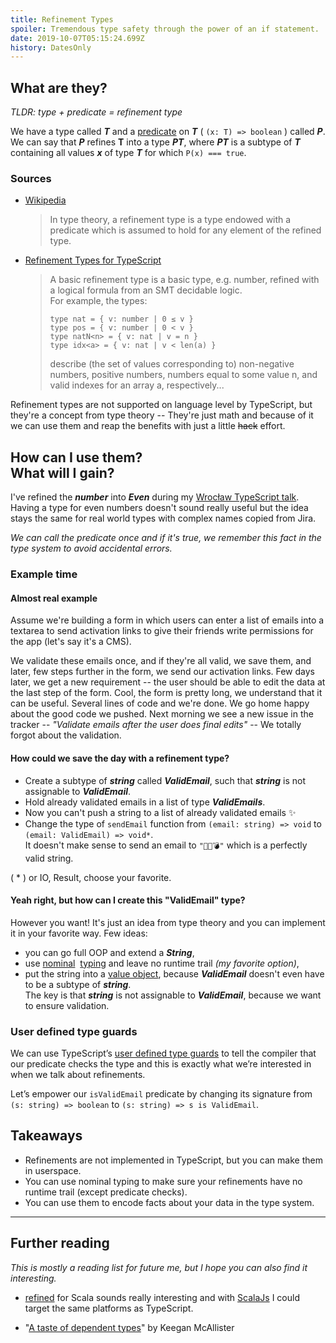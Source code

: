 ```yaml
---
title: Refinement Types
spoiler: Tremendous type safety through the power of an if statement.
date: 2019-10-07T05:15:24.699Z
history: DatesOnly
---
```


## What are they?

_TLDR: type + predicate = refinement type_

We have a type called _**T**_ and a
[predicate](<https://en.wikipedia.org/wiki/Predicate_(mathematical_logic)>)
on _**T**_ ( `(x: T) => boolean` ) called _**P**_. \
We can say that _**P**_ refines **T** into a type _**PT**_, where _**PT**_ is
a subtype of _**T**_ containing all values _**x**_ of type _**T**_ for which
`P(x) === true`.

### Sources

- [Wikipedia](https://en.wikipedia.org/wiki/Refinement_type)

  > In type theory, a refinement type is a type endowed with a predicate
  > which is assumed to hold for any element of the refined type.

- [Refinement Types for TypeScript](https://goto.ucsd.edu/~pvekris/docs/pldi16.pdf)

  > A basic refinement type is a basic type, e.g. number, refined with a
  > logical formula from an SMT decidable logic.\
  > For example, the types:
  >
  > ```
  > type nat = { v: number | 0 ≤ v }
  > type pos = { v: number | 0 < v }
  > type natN<n> = { v: nat | v = n }
  > type idx<a> = { v: nat | v < len(a) }
  > ```
  >
  > describe (the set of values corresponding to) non-negative numbers,
  > positive numbers, numbers equal to some value n, and valid indexes for
  > an array a, respectively...

<style>{`
  .vscode-highlight.vscode-highlight {
    background-color: unset;
    color: unset;
    margin: 0;
  }
`}</style>

Refinement types are not supported on language level by TypeScript, but
they're a concept from type theory -- They're just math and because of it we
can use them and reap the benefits with just a little ~~hack~~ effort.

## How can I use them?<br/>What will I gain?

I've refined the **_number_** into **_Even_** during my
[Wrocław TypeScript talk](https://github.com/hasparus/refinement-types-in-typescript).\
Having a type for even numbers doesn't sound really useful but the idea stays
the same for real world types with complex names copied from Jira.

_We can call the predicate once and if it's true, we remember this fact in
the type system to avoid accidental errors._

### Example time

#### Almost real example

Assume we're building a form in which users can enter a list of emails into
a textarea to send activation links to give their friends write permissions
for the app (let's say it's a CMS).

We validate these emails once, and if they're all valid, we save them, and
later, few steps further in the form, we send our activation links. Few days
later, we get a new requirement -- the user should be able to edit the data
at the last step of the form. Cool, the form is pretty long, we understand
that it can be useful. Several lines of code and we're done. We go home
happy about the good code we pushed. Next morning we see a new issue in the
tracker -- _"Validate emails after the user does final edits"_ -- We totally
forgot about the validation.

#### How could we save the day with a refinement type?

- Create a subtype of **_string_** called **_ValidEmail_**, such that
  **_string_** is not assignable to **_ValidEmail_**.
- Hold already validated emails in a list of type **_ValidEmails_**.
- Now you can't push a string to a list of already validated emails ✨
- Change the type of `sendEmail` function from `(email: string) => void` to
  `(email: ValidEmail) => void*`. \
  It doesn't make sense to send an email to `"🦄🐵💣"` which is a perfectly valid
  string.

( \* ) or IO, Result, choose your favorite.

#### Yeah right, but how can I create this "ValidEmail" type?

However you want! It's just an idea from type theory and you can implement
it in your favorite way. Few ideas:

- you can go full OOP and extend a **_String_**,
- use [nominal](https://github.com/hasparus/nom-ts)&nbsp;
  [typing](https://michalzalecki.com/nominal-typing-in-typescript/#approach-4-intersection-types-and-brands)
  and leave no runtime trail _(my favorite option)_,
- put the string into a
  [value object](https://en.wikipedia.org/wiki/Value_object), because
  **_ValidEmail_** doesn't even have to be a subtype of **_string_**. \
  The key is that **_string_** is not assignable to **_ValidEmail_**, because
  we want to ensure validation.

### User defined type guards

We can use TypeScript’s
[user defined type guards](https://www.typescriptlang.org/docs/handbook/advanced-types.html#using-type-predicates)
to tell the compiler that our predicate checks the type and this is exactly
what we’re interested in when we talk about refinements.

Let’s empower our `isValidEmail` predicate by changing its signature from
`(s: string) => boolean` to `(s: string) => s is ValidEmail`.

## Takeaways

- Refinements are not implemented in TypeScript, but you can make them in
  userspace.
- You can use nominal typing to make sure your refinements have no runtime
  trail (except predicate checks).
- You can use them to encode facts about your data in the type system.

---

## Further reading

_This is mostly a reading list for future me, but I hope you can also find
it interesting._

- [refined](https://github.com/fthomas/refined) for Scala sounds really
  interesting and with [ScalaJs](https://www.scala-js.org/) I could target
  the same platforms as TypeScript.

- "[A taste of dependent types](http://kmcallister.github.io/talks/rust/2015-dependent-types/slides.html)"
  by Keegan McAllister
